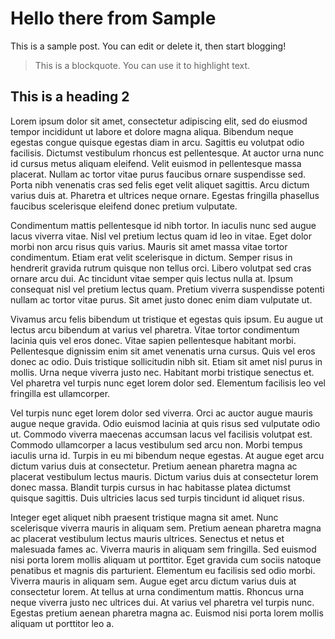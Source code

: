 # Hello there from Sample

This is a sample post. You can edit or delete it, then start blogging!

> This is a blockquote. You can use it to highlight text.

## This is a heading 2

Lorem ipsum dolor sit amet, consectetur adipiscing elit, sed do eiusmod tempor incididunt ut labore et dolore magna
aliqua. Bibendum neque egestas congue quisque egestas diam in arcu. Sagittis eu volutpat odio facilisis. Dictumst
vestibulum rhoncus est pellentesque. At auctor urna nunc id cursus metus aliquam eleifend. Velit euismod in
pellentesque massa placerat. Nullam ac tortor vitae purus faucibus ornare suspendisse sed. Porta nibh venenatis cras
sed felis eget velit aliquet sagittis. Arcu dictum varius duis at. Pharetra et ultrices neque ornare. Egestas
fringilla phasellus faucibus scelerisque eleifend donec pretium vulputate.

Condimentum mattis pellentesque id nibh tortor. In iaculis nunc sed augue lacus viverra vitae. Nisl vel pretium lectus
quam id leo in vitae. Eget dolor morbi non arcu risus quis varius. Mauris sit amet massa vitae tortor condimentum.
Etiam erat velit scelerisque in dictum. Semper risus in hendrerit gravida rutrum quisque non tellus orci. Libero
volutpat sed cras ornare arcu dui. Ac tincidunt vitae semper quis lectus nulla at. Ipsum consequat nisl vel pretium
lectus quam. Pretium viverra suspendisse potenti nullam ac tortor vitae purus. Sit amet justo donec enim diam
vulputate ut.

Vivamus arcu felis bibendum ut tristique et egestas quis ipsum. Eu augue ut lectus arcu bibendum at varius vel
pharetra. Vitae tortor condimentum lacinia quis vel eros donec. Vitae sapien pellentesque habitant morbi. Pellentesque
dignissim enim sit amet venenatis urna cursus. Quis vel eros donec ac odio. Duis tristique sollicitudin nibh sit.
Etiam sit amet nisl purus in mollis. Urna neque viverra justo nec. Habitant morbi tristique senectus et. Vel pharetra
vel turpis nunc eget lorem dolor sed. Elementum facilisis leo vel fringilla est ullamcorper.

Vel turpis nunc eget lorem dolor sed viverra. Orci ac auctor augue mauris augue neque gravida. Odio euismod lacinia at
quis risus sed vulputate odio ut. Commodo viverra maecenas accumsan lacus vel facilisis volutpat est. Commodo
ullamcorper a lacus vestibulum sed arcu non. Morbi tempus iaculis urna id. Turpis in eu mi bibendum neque egestas. At
augue eget arcu dictum varius duis at consectetur. Pretium aenean pharetra magna ac placerat vestibulum lectus mauris.
Dictum varius duis at consectetur lorem donec massa. Blandit turpis cursus in hac habitasse platea dictumst quisque
sagittis. Duis ultricies lacus sed turpis tincidunt id aliquet risus.

Integer eget aliquet nibh praesent tristique magna sit amet. Nunc scelerisque viverra mauris in aliquam sem. Pretium
aenean pharetra magna ac placerat vestibulum lectus mauris ultrices. Senectus et netus et malesuada fames ac. Viverra
mauris in aliquam sem fringilla. Sed euismod nisi porta lorem mollis aliquam ut porttitor. Eget gravida cum sociis
natoque penatibus et magnis dis parturient. Elementum eu facilisis sed odio morbi. Viverra mauris in aliquam sem.
Augue eget arcu dictum varius duis at consectetur lorem. At tellus at urna condimentum mattis. Rhoncus urna neque
viverra justo nec ultrices dui. At varius vel pharetra vel turpis nunc. Egestas pretium aenean pharetra magna ac.
Euismod nisi porta lorem mollis aliquam ut porttitor leo a.
